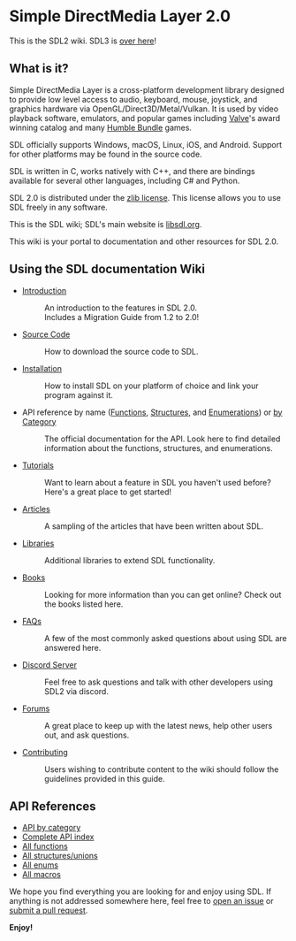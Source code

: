 = Simple DirectMedia Layer 2.0 =

This is the SDL2 wiki. SDL3 is [[/SDL3|over here]]!

== What is it? ==
Simple DirectMedia Layer is a cross-platform development library designed to provide low level access to audio, keyboard, mouse, joystick, and graphics hardware via OpenGL/Direct3D/Metal/Vulkan. It is used by video playback software, emulators, and popular games including [http://valvesoftware.com Valve]'s award winning catalog and many [https://www.humblebundle.com Humble Bundle] games.

SDL officially supports Windows, macOS, Linux, iOS, and Android. Support for other platforms may be found in the source code.

SDL is written in C, works natively with C++, and there are bindings available for several other languages, including C# and Python.

SDL 2.0 is distributed under the [https://www.libsdl.org/license.php zlib license]. This license allows you to use SDL freely in any software.

This is the SDL wiki; SDL's main website is [https://libsdl.org/ libsdl.org].

This wiki is your portal to documentation and other resources for SDL 2.0.

== Using the SDL documentation Wiki ==

* [[Introduction]]
*: An introduction to the features in SDL 2.0.<br/>Includes a Migration Guide from 1.2 to 2.0!
* [[SourceCode|Source Code]]
*: How to download the source code to SDL.
* [[Installation]]
*: How to install SDL on your platform of choice and link your program against it.
* API reference by name ([[CategoryAPI|Functions]], [[CategoryAPIStruct|Structures]], and [[CategoryAPIEnum|Enumerations]]) or [[APIByCategory|by Category]]
*: The official documentation for the API.  Look here to find detailed information about the functions, structures, and enumerations.
* [[Tutorials]]
*: Want to learn about a feature in SDL you haven't used before?  Here's a great place to get started!
* [[Articles]]
*: A sampling of the articles that have been written about SDL.
* [[Libraries]]
*: Additional libraries to extend SDL functionality.
* [[Books]]
*: Looking for more information than you can get online?  Check out the books listed here.
* [[FAQs]]
*: A few of the most commonly asked questions about using SDL are answered here.
* [https://discord.gg/BwpFGBWsv8 Discord Server]
*: Feel free to ask questions and talk with other developers using SDL2 via discord.
* [https://discourse.libsdl.org/ Forums]
*: A great place to keep up with the latest news, help other users out, and ask questions.
* [https://wiki.libsdl.org/SDL3/README-documentation-rules Contributing]
*: Users wishing to contribute content to the wiki should follow the guidelines provided in this guide.

== API References ==
* [[APIByCategory| API by category]]
* [[CategoryAPI| Complete API index]]
* [[CategoryAPIFunction| All functions]]
* [[CategoryAPIStruct| All structures/unions]]
* [[CategoryAPIEnum| All enums]]
* [[CategoryAPIMacro| All macros]]

We hope you find everything you are looking for and enjoy using SDL.  If anything is not addressed somewhere here, feel free to [https://github.com/libsdl-org/SDL/issues open an issue] or [https://github.com/libsdl-org/SDL/pulls submit a pull request].

'''Enjoy!'''

